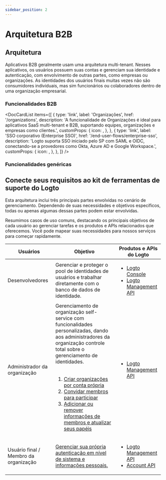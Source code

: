 ```yaml
---
sidebar_position: 2
---
```




# Arquitetura B2B

## Arquitetura

Aplicativos B2B geralmente usam uma arquitetura multi-tenant. Nesses aplicativos, os usuários possuem suas contas e gerenciam sua identidade e autenticação, com envolvimento de outras partes, como empresas ou organizações. As identidades dos usuários finais muitas vezes não são consumidores individuais, mas sim funcionários ou colaboradores dentro de uma organização empresarial.

<ImageB2b width="100%" height="auto" />

### Funcionalidades B2B

<DocCardList
  items={[
    {
      type: 'link',
      label: 'Organizações',
      href: '/organizations',
      description:
        'A funcionalidade de Organizações é ideal para aplicativos SaaS multi-tenant e B2B, suportando equipes, organizações e empresas como clientes.',
      customProps: {
        icon: <OrganizationIcon />,
      },
    },
    {
      type: 'link',
      label: 'SSO corporativo (Enterprise SSO)',
      href: '/end-user-flows/enterprise-sso',
      description:
        'Logto suporta SSO iniciado pelo SP com SAML e OIDC, conectando-se a provedores como Okta, Azure AD e Google Workspace.',
      customProps: {
        icon: <SsoIcon />,
      },
    },
  ]}
/>

### Funcionalidades genéricas

<GenericFeatures />

## Conecte seus requisitos ao kit de ferramentas de suporte do Logto

Esta arquitetura inclui três principais partes envolvidas no cenário de gerenciamento. Dependendo de suas necessidades e objetivos específicos, todas ou apenas algumas dessas partes podem estar envolvidas.

Resumimos casos de uso comuns, destacando os principais objetivos de cada usuário ao gerenciar tarefas e os produtos e APIs relacionados que oferecemos. Você pode mapear suas necessidades para nossos serviços para começar rapidamente.

| Usuários                              | Objetivo                                                                                                                                                                                                                                                                                                                                                                                                                                                                                                                                                                    | Produtos e APIs do Logto                                                                                                                         |
| ------------------------------------- | --------------------------------------------------------------------------------------------------------------------------------------------------------------------------------------------------------------------------------------------------------------------------------------------------------------------------------------------------------------------------------------------------------------------------------------------------------------------------------------------------------------------------------------------------------------------------- | ------------------------------------------------------------------------------------------------------------------------------------------------ |
| Desenvolvedores                       | Gerenciar e proteger o pool de identidades de usuários e trabalhar diretamente com o banco de dados de identidade.                                                                                                                                                                                                                                                                                                                                                                                                                                                          | <ul><li>[Logto Console](https://cloud.logto.io)</li><li>[Logto Management API](https://openapi.logto.io)</li></ul>                               |
| Administrador da organização          | Gerenciamento de organização self-service com funcionalidades personalizadas, dando aos administradores da organização controle total sobre o gerenciamento de identidades.<br /><br /><ol><li>[Criar organizações por conta própria](/end-user-flows/organization-experience/create-organization)</li><li>[Convidar membros para participar](/end-user-flows/organization-experience/invite-organization-members)</li><li>[Adicionar ou remover informações de membros e atualizar seus papéis](/end-user-flows/organization-experience/organization-management)</li></ol> | <ul><li>[Logto Management API](https://openapi.logto.io)</li></ul>                                                                               |
| Usuário final / Membro da organização | [Gerenciar sua própria autenticação em nível de sistema e informações pessoais.](/end-user-flows)                                                                                                                                                                                                                                                                                                                                                                                                                                                                           | <ul><li>[Logto Management API](https://openapi.logto.io)</li><li>[Account API](https://openapi.logto.io/group/endpoint-account-center)</li></ul> |

<RelatedResource />
